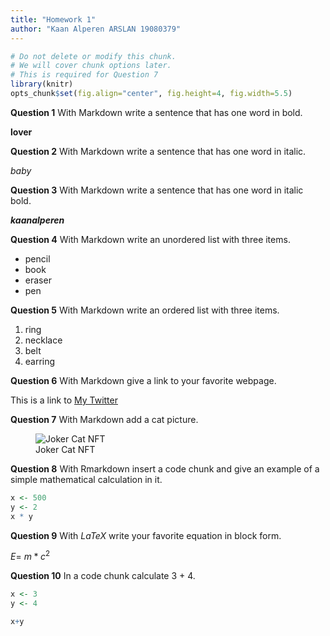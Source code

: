 ```yaml
---
title: "Homework 1"
author: "Kaan Alperen ARSLAN 19080379"
---
```


```r
# Do not delete or modify this chunk.
# We will cover chunk options later.
# This is required for Question 7
library(knitr)
opts_chunk$set(fig.align="center", fig.height=4, fig.width=5.5)
```

**Question 1** With Markdown write a sentence that has one word in bold.

**lover**

**Question 2** With Markdown write a sentence that has one word in italic.

*baby*

**Question 3** With Markdown write a sentence that has one word in italic bold.

***kaanalperen***

**Question 4** With Markdown write an unordered list with three items.

-   pencil
-   book
-   eraser
-   pen

**Question 5** With Markdown write an ordered list with three items.

1.  ring
2.  necklace
3.  belt
4.  earring

**Question 6** With Markdown give a link to your favorite webpage.

This is a link to [My Twitter](https://twitter.com/arslann_kaann)

**Question 7** With Markdown add a cat picture.

![Joker Cat NFT](https://coolcatstron.com/img/9963.jpg)

**Question 8** With Rmarkdown insert a code chunk and give an example of a simple mathematical calculation in it.

```r


x <- 500
y <- 2
x * y
```

**Question 9** With $LaTeX$ write your favorite equation in block form.

$E = \ m*c^{2}$

**Question 10** In a code chunk calculate 3 + 4.

```r
x <- 3
y <- 4

x+y
```
